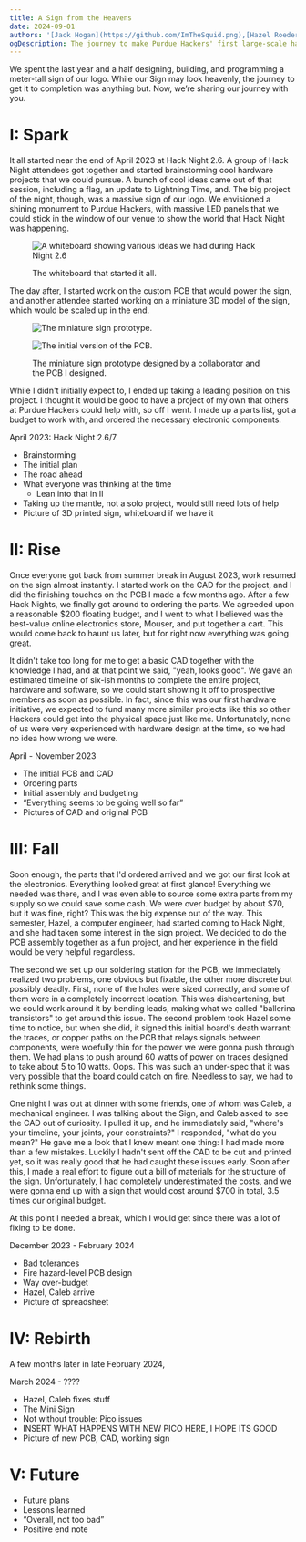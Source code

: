 ```yaml
---
title: A Sign from the Heavens
date: 2024-09-01
authors: '[Jack Hogan](https://github.com/ImTheSquid.png),[Hazel Roeder](https://github.com/fizzyapple12.png)'
ogDescription: The journey to make Purdue Hackers' first large-scale hardware project.
---
```


We spent the last year and a half designing, building, and programming a meter-tall sign of our logo. While our Sign may look heavenly, the journey to get it to completion was anything but. Now, we’re sharing our journey with you.

# I: Spark

It all started near the end of April 2023 at Hack Night 2.6. A group of Hack Night attendees got together and started brainstorming cool hardware projects that we could pursue. A bunch of cool ideas came out of that session, including a flag, an update to Lightning Time, and. The big project of the night, though, was a massive sign of our logo. We envisioned a shining monument to Purdue Hackers, with massive LED panels that we could stick in the window of our venue to show the world that Hack Night was happening.

<figure className="text-sm text-center font-main">

![A whiteboard showing various ideas we had during Hack Night 2.6](/posts/sign/whiteboard.jpg)

<figcaption>The whiteboard that started it all.</figcaption>
</figure>

The day after, I started work on the custom PCB that would power the sign, and another attendee started working on a miniature 3D model of the sign, which would be scaled up in the end.

<figure className="text-sm text-center font-main">

<div className="grid grid-cols-2 gap-2">

![The miniature sign prototype.](/posts/sign/prototype.jpg)

![The initial version of the PCB.](/posts/sign/pcbinitial.png)

</div>

<figcaption>The miniature sign prototype designed by a collaborator and the PCB I designed.</figcaption>
</figure>

While I didn't initially expect to, I ended up taking a leading position on this project. I thought it would be good to have a project of my own that others at Purdue Hackers could help with, so off I went. I made up a parts list, got a budget to work with, and ordered the necessary electronic components.

April 2023: Hack Night 2.6/7

- Brainstorming
- The initial plan
- The road ahead
- What everyone was thinking at the time
  - Lean into that in II
- Taking up the mantle, not a solo project, would still need lots of help
- Picture of 3D printed sign, whiteboard if we have it

# II: Rise

Once everyone got back from summer break in August 2023, work resumed on the sign almost instantly. I started work on the CAD for the project, and I did the finishing touches on the PCB I made a few months ago. After a few Hack Nights, we finally got around to ordering the parts. We agreeded upon a reasonable $200 floating budget, and I went to what I believed was the best-value online electronics store, Mouser, and put together a cart. This would come back to haunt us later, but for right now everything was going great.

It didn't take too long for me to get a basic CAD together with the knowledge I had, and at that point we said, "yeah, looks good". We gave an estimated timeline of six-ish months to complete the entire project, hardware and software, so we could start showing it off to prospective members as soon as possible. In fact, since this was our first hardware initiative, we expected to fund many more similar projects like this so other Hackers could get into the physical space just like me. Unfortunately, none of us were very experienced with hardware design at the time, so we had no idea how wrong we were.

April - November 2023

- The initial PCB and CAD
- Ordering parts
- Initial assembly and budgeting
- “Everything seems to be going well so far”
- Pictures of CAD and original PCB

# III: Fall

Soon enough, the parts that I'd ordered arrived and we got our first look at the electronics. Everything looked great at first glance! Everything we needed was there, and I was even able to source some extra parts from my supply so we could save some cash. We were over budget by about $70, but it was fine, right? This was the big expense out of the way. This semester, Hazel, a computer engineer, had started coming to Hack Night, and she had taken some interest in the sign project. We decided to do the PCB assembly together as a fun project, and her experience in the field would be very helpful regardless.

The second we set up our soldering station for the PCB, we immediately realized two problems, one obvious but fixable, the other more discrete but possibly deadly. First, none of the holes were sized correctly, and some of them were in a completely incorrect location. This was disheartening, but we could work around it by bending leads, making what we called "ballerina transistors" to get around this issue. The second problem took Hazel some time to notice, but when she did, it signed this initial board's death warrant: the traces, or copper paths on the PCB that relays signals between components, were woefully thin for the power we were gonna push through them. We had plans to push around 60 watts of power on traces designed to take about 5 to 10 watts. Oops. This was such an under-spec that it was very possible that the board could catch on fire. Needless to say, we had to rethink some things.

One night I was out at dinner with some friends, one of whom was Caleb, a mechanical engineer. I was talking about the Sign, and Caleb asked to see the CAD out of curiosity. I pulled it up, and he immediately said, "where's your timeline, your joints, your constraints?" I responded, "what do you mean?" He gave me a look that I knew meant one thing: I had made more than a few mistakes. Luckily I hadn't sent off the CAD to be cut and printed yet, so it was really good that he had caught these issues early. Soon after this, I made a real effort to figure out a bill of materials for the structure of the sign. Unfortunately, I had completely underestimated the costs, and we were gonna end up with a sign that would cost around $700 in total, 3.5 times our original budget.

At this point I needed a break, which I would get since there was a lot of fixing to be done.

December 2023 - February 2024

- Bad tolerances
- Fire hazard-level PCB design
- Way over-budget
- Hazel, Caleb arrive
- Picture of spreadsheet

# IV: Rebirth

A few months later in late February 2024, 

March 2024 - ????

- Hazel, Caleb fixes stuff
- The Mini Sign
- Not without trouble: Pico issues
- INSERT WHAT HAPPENS WITH NEW PICO HERE, I HOPE ITS GOOD
- Picture of new PCB, CAD, working sign

# V: Future

- Future plans
- Lessons learned
- “Overall, not too bad”
- Positive end note
